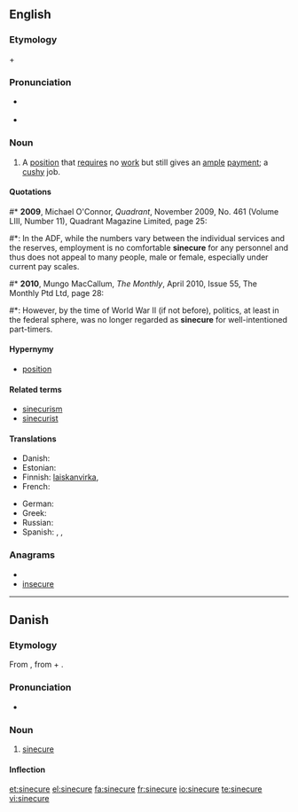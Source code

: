 ==English==
{{wikipedia}}

===Etymology===
{{etyl|la}} {{term|sine||without|lang=la}} + {{term|cura|cūra|care|lang=la}}

===Pronunciation===
* {{a|UK}} {{IPA|/ˈsaɪ.nɪ.kjʊə/|/ˈsɪn.ɪ.kjʊə/}}
* {{a|US}} {{IPA|/ˈsaɪ.nə.kjʊɹ/|/ˈsɪn.ə.kjʊɹ/}}

===Noun===
{{en-noun}}

# A [[position]] that [[require]]s no [[work]] but still gives an [[ample]] [[payment]]; a [[cushy]] job.

====Quotations====
#* '''2009''', Michael O'Connor, ''Quadrant'', November 2009, No. 461 (Volume LIII, Number 11), Quadrant Magazine Limited, page 25:
#*: In the ADF, while the numbers vary between the individual services and the reserves, employment is no comfortable '''sinecure''' for any personnel and thus does not appeal to many people, male or female, especially under current pay scales.
#* '''2010''', Mungo MacCallum, ''The Monthly'', April 2010, Issue 55, The Monthly Ptd Ltd, page 28:
#*: However, by the time of World War II (if not before), politics, at least in the federal sphere, was no longer regarded as '''sinecure''' for well-intentioned part-timers.

====Hypernymy====
* {{sense|a position that requires no work but still gives a payment}} [[position]]

====Related terms====
* [[sinecurism]]
* [[sinecurist]]

====Translations====
{{trans-top|a position that requires no work but still gives a payment}}
* Danish: {{t|da|sinecure|n}}
* Estonian: {{t|et|sinekuur}}
* Finnish: [[laiskanvirka]], {{t|fi|suojatyöpaikka}}
* French: {{t+|fr|sinécure}}
{{trans-mid}}
* German: {{t|de|Sinekure|f}}
* Greek: {{t+|el|αργομισθία|f|tr=argomisthía}}
* Russian: {{t+|ru|синекура|f}}
* Spanish: {{t|es|canonjía}}, {{t|es|sinecura}}, {{t|es|enchufe}}
{{trans-bottom}}

===Anagrams===
* {{alphagram|ceeinrsu}}
* [[insecure#English|insecure]]

----

==Danish==

===Etymology===
From {{etyl|fr|da}} {{term|sinécure|lang=fr}}, from {{etyl|la|da}} {{term|sine||without|lang=la}} + {{term|cura|cūra|care|lang=la}}.

===Pronunciation===
* {{IPA|/sinəkyːrə/|[sinəˈkʰyːɐ]|lang=da}}

===Noun===
{{da-noun|n|r}}

# {{qualifier|rare}} [[sinecure#English|sinecure]] {{gloss|a position that requires no work but still gives a payment}}

====Inflection====
{{da-noun-infl|n|r}}

[[et:sinecure]]
[[el:sinecure]]
[[fa:sinecure]]
[[fr:sinecure]]
[[io:sinecure]]
[[te:sinecure]]
[[vi:sinecure]]
